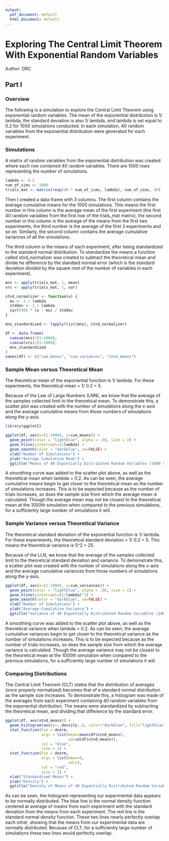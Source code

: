 ```yaml
---
output:
  pdf_document: default
  html_document: default
---
```

# Exploring The Central Limit Theorem With Exponential Random Variables
Author:  DRC

## Part I

### Overview
The following is a simulation to explore the Central Limit Theorem using exponential random variables.  The mean of the exponential distribution is 1/ lambda, the standard deviation is also 1/ lambda, and lambda is set equal to 0.2 for 1000 simulations conducted.  In each simulation, 40 random variables from the exponential distribution were generated for each experiment.

### Simulations
A matrix of random variables from the exponential distribution was created where each row contained 40 random variables.  There are 1000 rows representing the number of simulations.

```r
lambda <- 0.2
num_of_sims <- 1000
trials_mat <- matrix(rexp(40 * num_of_sims, lambda), num_of_sims, 40)
```

Then I created a data frame with 3 columns.  The first column contains the average cumulative means for the 1000 simulations.  This means the first number in this column is the average mean of the first experiment (the first 40 random variables from the first row of the trials_mat matrix), the second number in this column is the average of the means from the first two experiments, the third number is the average of the first 3 experiments and so on.  Similarly, the second column contains the average cumulative variances of all the simulations.  

The third column is the means of each experiment, after being standardized to the standard normal distribution.  To standardize the means a function called stnd_normalizer was created to subtract the theoretical mean and divide he difference by the standard normal error (which is the standard deviation divided by the square root of the number of variables in each experiment).

```r
mns <- apply(trials_mat, 1, mean)
vrs <- apply(trials_mat, 1, var)

stnd_normalizer <- function(x) {
  mu <- 1 / lambda
  stddev <- 1 / lambda
  sqrt(40) * (x - mu) / stddev
}

mns_standardized <- lapply(list(mns), stnd_normalizer)

df <- data.frame(
  cumsum(mns)/(1:1000),
  cumsum(vrs)/(1:1000),
  mns_standardized
)
names(df) <- c("cum_means", "cum_variances", "stnd_means")

```

### Sample Mean versus Theoretical Mean
The theoretical mean of the exponential function is 1/ lambda.  For these experiments, the theoretical mean = 1/ 0.2 = 5.  

Because of the Law of Large Numbers (LNN), we know that the average of the samples collected limit to the theoretical mean.  To demonstrate this, a scatter plot was created with the number of simulations along the x-axis and the average cumulative means from those numbers of simulations along the y-axis.  

```r
library(ggplot2)

ggplot(df, aes(x=(1:1000), y=cum_means)) + 
  geom_point(color = "lightblue", alpha = .58, size = 2) + 
  geom_hline(yintercept=1/lambda) +
  geom_smooth(color = "darkblue", se=FALSE) +
  xlab("Number of Simulations") +
  ylab("Average Cumulative Mean") +
  ggtitle("Means of 40 Expontially Distributed Random Variables (1000 Simulations)")

```

A smoothing curve was added to the scatter plot above, as well as the theoretical mean when lambda = 0.2.  As can be seen, the average cumulative means begin to get closer to the theoretical mean as the number of simulations increases.  This is to be expected because as the number of trials increases, so does the sample size from which the average mean is calculated.  Though the average mean may not be closest to the theoretical mean at the 1000th simulation when compared to the previous simulations, for a sufficiently large number of simulations it will.

### Sample Variance versus Theoretical Variance
The theoretical standard deviation of the exponential function is 1/ lambda.  For these experiments, the theoretical standard deviation = 1/ 0.2 = 5.  This means the theoretical variance is 5^2 = 25.

Because of the LLN, we know that the average of the samples collected limit to the theoretical standard deviation and variance.  To demonstrate this, a scatter plot was created with the number of simulations along the x-axis and the average cumulative variances from those numbers of simulations along the y-axis. 

```r
ggplot(df, aes(x=(1:1000), y=cum_variances)) + 
  geom_point(color = "lightblue", alpha = .58, size = 2) + 
  geom_hline(yintercept=(1/lambda)^2) +
  geom_smooth(color = "darkblue", se=FALSE) +
  xlab("Number of Simulations") +
  ylab("Average Cumulative Variance") +
  ggtitle("Variance of 40 Expontially Distributed Random Variables (1000 Simulations)")

```

A smoothing curve was added to the scatter plot above, as well as the theoretical variance when lambda = 0.2.  As can be seen, the average cumulative variances begin to get closer to the theoretical variance as the number of simulations increases.  This is to be expected because as the number of trials increases, so does the sample size from which the average variance is calculated.  Though the average variance may not be closest to the theoretical mean at the 1000th simulation when compared to the previous simulations, for a sufficiently large number of simulations it will.

### Comparing Distributions
The Central Limit Theorem (CLT) states that the distribution of averages (once properly normalized) becomes that of a standard normal distribution as the sample size increases.  To demonstrate this, a histogram was made of the averages from each experiment containing 40 random variables from the exponential distribution.  The means were standardized by subtracting the theoretical mean, and dividing that difference by the standard error.

```r
ggplot(df, aes(stnd_means)) + 
  geom_histogram(aes(y=..density..), color="darkblue", fill="lightblue") +
  stat_function(fun = dnorm, 
                args = list(mean=mean(df$stnd_means), 
                            sd=sd(df$stnd_means)), 
                col = "blue", 
                size = 2) +
  stat_function(fun = dnorm, 
                args = list(mean=0, 
                            sd=1), 
                col = "red", 
                size = 1) +
  xlab("Standardized Means") +
  ylab("Density") +
  ggtitle("Density of Means of 40 Expontially Distributed Random Variables (1000 Simulations)")

```

As can be seen, the histogram representing our experimental data appears to be normally distributed.  The blue line is the normal density function centered at average of means from each experiment with the standard deviation from the means from each experiment.  The red line is the standard normal density function.  These two lines nearly perfectly overlap each other, showing that the means from our experimental data are normally distributed.  Because of CLT, for a sufficiently large number of simulations these two lines would perfectly overlap.

